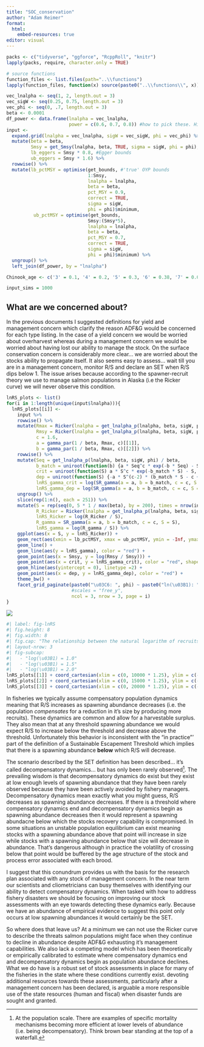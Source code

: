 ```yaml
---
title: "SOC_conservation"
author: "Adam Reimer"
format:
  html:
    embed-resources: true
editor: visual
---
```


```r
packs <- c("tidyverse", "ggforce", "RcppRoll", "knitr")
lapply(packs, require, character.only = TRUE)

# source functions
function_files <- list.files(path="..\\functions")
lapply(function_files, function(x) source(paste0("..\\functions\\", x)))

vec_lnalpha <- seq(1, 2, length.out = 3)
vec_sigW <- seq(0.25, 0.75, length.out = 3)
vec_phi <- seq(0, .7, length.out = 3)
beta <- 0.0001
df_power <- data.frame(lnalpha = vec_lnalpha,
                       power = c(0.6, 0.7, 0.8)) #how to pick these. High for SOC sims. Should be lower for OPY sims.
input <- 
  expand.grid(lnalpha = vec_lnalpha, sigW = vec_sigW, phi = vec_phi) %>%
  mutate(beta = beta, 
         Smsy = get_Smsy(lnalpha, beta, TRUE, sigma = sigW, phi = phi),
         lb_eggers = Smsy * 0.8, #Egger bounds
         ub_eggers = Smsy * 1.6) %>%
  rowwise() %>%
  mutate(lb_pctMSY = optimise(get_bounds, #'true' OYP bounds
                              1:Smsy, 
                              lnalpha = lnalpha, 
                              beta = beta,
                              pct_MSY = 0.9,
                              correct = TRUE,
                              sigma = sigW,
                              phi = phi)$minimum,
          ub_pctMSY = optimise(get_bounds, 
                              Smsy:(Smsy*5), 
                              lnalpha = lnalpha, 
                              beta = beta,
                              pct_MSY = 0.7,
                              correct = TRUE,
                              sigma = sigW,
                              phi = phi)$minimum) %>%
  ungroup() %>%
  left_join(df_power, by = "lnalpha")

Chinook_age <- c('3' = 0.1, '4' = 0.2, '5' = 0.3, '6' = 0.38, '7' = 0.02)

input_sims = 1000
```

## What are we concerned about?

In the previous documents I suggested definitions for yield and management concern which clarify the reason ADF&G would be concerned for each type listing. In the case of a yield concern we would be worried about overharvest whereas during a management concern we would be worried about having lost our ability to manage the stock. On the surface conservation concern is considerably more clear... we are worried about the stocks ability to propagate itself. It also seems easy to assess... wait till you are in a management concern, monitor R/S and declare an SET when R/S dips below 1. The issue arises because according to the spawner-recruit theory we use to manage salmon populations in Alaska (i.e the Ricker curve) we will never observe this condition.

```r
lnRS_plots <- list()
for(i in 1:length(unique(input$lnalpha))){
  lnRS_plots[[i]] <- 
    input %>%
    rowwise() %>%
    mutate(Rmax = Ricker(lnalpha = get_lnalpha_p(lnalpha, beta, sigW, phi), beta = beta, S = 1 / beta),
           Rmsy = Ricker(lnalpha = get_lnalpha_p(lnalpha, beta, sigW, phi), beta = beta, S = Smsy),
           c = 1.6,
           a = gamma_par(1 / beta, Rmax, c)[[1]],
           b = gamma_par(1 / beta, Rmax, c)[[2]]) %>%
    rowwise() %>%
    mutate(Seq = get_lnalpha_p(lnalpha, beta, sigW, phi) / beta,
           b_match = uniroot(function(b) {a * Seq^c * exp(-b * Seq) - Seq}, interval = c(b/1.1, b/.9), tol = 0.00001)$root,
           crit = uniroot(function(S) a * S^c * exp(-b_match * S) - S, c(5, 1000), tol = 0.00001)$root,
           dep = uniroot(function(S) {-a * S^(c-2) * (b_match * S - c + 1)*exp(-b_match * S)}, c(0, 5000), tol = 0.00001)$root,
           lnRS_gamma_crit = log(SR_gamma(a = a, b = b_match, c = c, S = crit) / crit),
           lnRS_gamma_dep = log(SR_gamma(a = a, b = b_match, c = c, S = dep) / dep)) %>%
    ungroup() %>%
    slice(rep(1:n(), each = 251)) %>% 
    mutate(S = rep(seq(0, 5 * 1 / max(beta), by = 200), times = nrow(input)),
           R_Ricker = Ricker(lnalpha = get_lnalpha_p(lnalpha, beta, sigW, phi), beta = beta, S = S),
           lnRS_Ricker = log(R_Ricker / S),
           R_gamma = SR_gamma(a = a, b = b_match, c = c, S = S),
           lnRS_gamma = log(R_gamma / S)) %>%
    ggplot(aes(x = S, y = lnRS_Ricker)) +
    geom_rect(aes(xmin = lb_pctMSY, xmax = ub_pctMSY, ymin = -Inf, ymax = Inf), fill = "grey95") +
    geom_line() +
    geom_line(aes(y = lnRS_gamma), color = "red") +
    geom_point(aes(x = Smsy, y = log(Rmsy / Smsy))) +
    geom_point(aes(x = crit, y = lnRS_gamma_crit), color = "red", shape = 4, size = 2) +
    geom_hline(aes(yintercept = 0), linetype =2) +
    geom_point(aes(x = dep, y = lnRS_gamma_dep), color = "red") +
    theme_bw() +
    facet_grid_paginate(paste0("\u03C6: ", phi) ~ paste0("ln(\u03B1): ", lnalpha) + paste0("\u03C3: ", sigW), 
                        #scales = "free_y",
                        ncol = 3, nrow = 3, page = i)
}
```

![](images/clipboard-1606042173.png)

```r
#| label: fig-lnRS
#| fig.height: 8
#| fig.width: 8
#| fig.cap: "The relationship between the natural logarithm of recruits per spawner and spawning abundance for compensatory and decompensatory stock-recruit dynamics. The solid black line show recruits per spawner continuously increasing with decreasing spawning abundance (compensation) while the red line shows recruits per spawner decreasing with decreasing spawning abundance on the left side of the red dot (decompensation) and increasing with decreasing spawning abundance on the right side of the red dot (compensation). The red x represents an unstable equilibrium below which a stock would trend towards extinction."
#| layout-nrow: 3
#| fig-subcap: 
#|   - "log(\u03B1) = 1.0"
#|   - "log(\u03B1) = 1.5"
#|   - "log(\u03B1) = 2.0"
lnRS_plots[[1]] + coord_cartesian(xlim = c(0, 10000 * 1.25), ylim = c(-1, 2.5))
lnRS_plots[[2]] + coord_cartesian(xlim = c(0, 15000 * 1.25), ylim = c(-1, 2.5))
lnRS_plots[[3]] + coord_cartesian(xlim = c(0, 20000 * 1.25), ylim = c(-1, 2.5))
```

In fisheries we typically assume compensatory population dynamics meaning that R/S increases as spawning abundance decreases (i.e. the population *compensates* for a reduction in it's size by producing more recruits). These dynamics are common and allow for a harvestable surplus. They also mean that at any threshold spawning abundance we would expect R/S to increase below the threshold and decrease above the threshold. Unfortunately this behavior is inconsistent with the "in practice"' part of the definition of a Sustainable Escapement Threshold which implies that there is a spawning abundance **below** which R/S will decrease.

The scenario described by the SET definition has been described... it's called decompensatory dynamics... but has only been rarely observed[^1]. The prevailing wisdom is that decompensatory dynamics do exist but they exist at low enough levels of spawning abundance that they have been rarely observed because they have been actively avoided by fishery managers. Decompensatory dynamics mean exactly what you might guess, R/S decreases as spawning abundance decreases. If there is a threshold where compensatory dynamics end and decompensatory dynamics begin as spawning abundance decreases then it would represent a spawning abundacne below which the stocks recovery capability is compromised. In some situations an unstable population equilibrium can exist meaning stocks with a spawning abundance above that point will increase in size while stocks with a spawning abundance below that size will decrease in abundance. That's dangerous although in practice the volatility of crossing below that point would be buffered by the age structure of the stock and process error associated with each brood.

[^1]: At the population scale. There are examples of specific mortality mechanisms becoming more efficient at lower levels of abundance (i.e. being decompensatory). Think brown bear standing at the top of a waterfall.

I suggest that this conundrum provides us with the basis for the research plan associated with any stock of management concern. In the near term our scientists and cliometricians can busy themselves with identifying our ability to detect compensatory dynamics. When tasked with how to address fishery disasters we should be focusing on improving our stock assessments with an eye towards detecting these dynamics early. Because we have an abundance of empirical evidence to suggest this point only occurs at low spawning abundances it would certainly be the SET.

So where does that leave us? At a minimum we can not use the Ricker curve to describe the threats salmon populations might face when they continue to decline in abundance despite ADF&G exhausting it's management capabilities. We also lack a competing model which has been theoretically or empirically calibrated to estimate where compensatory dynamics end and decompensatory dynamics begin as population abundance declines. What we do have is a robust set of stock assessments in place for many of the fisheries in the state where these conditions currently exist. devoting additional resources towards these assessments, particularly after a management concern has been declared, is arguable a more responsible use of the state resources (human and fiscal) when disaster funds are sought and granted.
